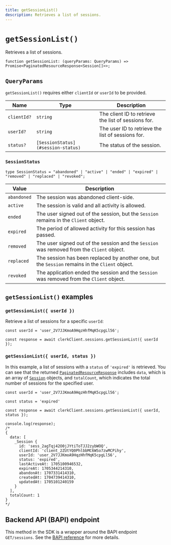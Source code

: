 ```yaml
---
title: getSessionList()
description: Retrieves a list of sessions.
---
```


# `getSessionList()`

Retrieves a list of sessions.

```tsx
function getSessionList: (queryParams: QueryParams) => Promise<PaginatedResourceResponse<Session[]>>;
```

## `QueryParams`

`getSessionList()` requires either `clientId` or `userId` to be provided.

| Name | Type | Description |
| --- | --- | --- |
| `clientId?` | `string` | The client ID to retrieve the list of sessions for. |
| `userId?` | `string` | The user ID to retrieve the list of sessions for. |
| `status?` | `[SessionStatus](#session-status)` | The status of the session. |

### `SessionStatus`

```tsx
type SessionStatus = "abandoned" | "active" | "ended" | "expired" | "removed" | "replaced" | "revoked";
```

| Value | Description |
| --- | --- |
| `abandoned`	| The session was abandoned client-side. |
| `active` | The session is valid and all activity is allowed. |
| `ended`	| The user signed out of the session, but the `Session` remains in the `Client` object. |
| `expired` | The period of allowed activity for this session has passed. |
| `removed` | The user signed out of the session and the `Session` was removed from the `Client` object. |
| `replaced` | The session has been replaced by another one, but the `Session` remains in the `Client` object. |
| `revoked` | The application ended the session and the `Session` was removed from the `Client` object. |

## `getSessionList()` examples

### `getSessionList({ userId })`

Retrieve a list of sessions for a specific `userId`:

```tsx
const userId = 'user_2V7JJKmoA9HqzHhfMqK5cpgLl56';

const response = await clerkClient.sessions.getSessionList({ userId });
```

### `getSessionList({ userId, status })`

In this example, a list of sessions with a `status` of `'expired'` is retrieved. You can see that the returned [`PaginatedResourceResponse`](/docs/references/backend/types/paginated-resource-response) includes `data`, which is an array of [`Session`](/docs/references/javascript/session) objects, and `totalCount`, which indicates the total number of sessions for the specified user.

```tsx
const userId = 'user_2V7JJKmoA9HqzHhfMqK5cpgLl56';

const status = 'expired'

const response = await clerkClient.sessions.getSessionList({ userId, status });

console.log(response);
/* 
{
  data: [
    _Session {
      id: 'sess_2agTqj42O0jJYtiToTJJ2zybWOQ',
      clientId: 'client_2ZUtYQ0PhlbbMC6WSo7zwMCPihy',
      userId: 'user_2V7JJKmoA9HqzHhfMqK5cpgLl56',
      status: 'expired',
      lastActiveAt: 1705100946532,
      expireAt: 1705344214310,
      abandonAt: 1707331414310,
      createdAt: 1704739414310,
      updatedAt: 1705101240159
    }
  ],
  totalCount: 1
}
*/
```

## Backend API (BAPI) endpoint

This method in the SDK is a wrapper around the BAPI endpoint `GET/sessions`. See the [BAPI reference](https://clerk.com/docs/reference/backend-api/tag/Sessions) for more details.